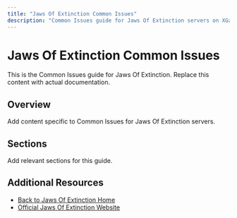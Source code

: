 ```yaml
---
title: "Jaws Of Extinction Common Issues"
description: "Common Issues guide for Jaws Of Extinction servers on XGamingServer"
---
```


# Jaws Of Extinction Common Issues

This is the Common Issues guide for Jaws Of Extinction. Replace this content with actual documentation.

## Overview

Add content specific to Common Issues for Jaws Of Extinction servers.

## Sections

Add relevant sections for this guide.

## Additional Resources

- [Back to Jaws Of Extinction Home](./index)
- [Official Jaws Of Extinction Website](https://example.com)

